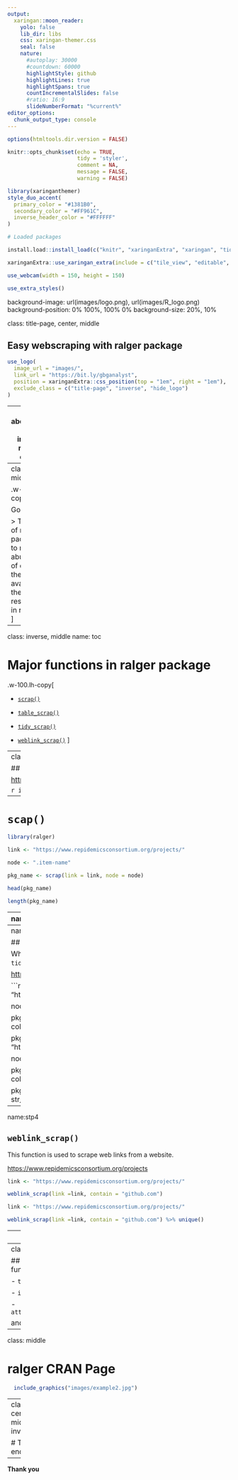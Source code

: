 ```yaml
---
output:
  xaringan::moon_reader:
    yolo: false
    lib_dir: libs
    css: xaringan-themer.css
    seal: false
    nature:
      #autoplay: 30000
      #countdown: 60000
      highlightStyle: github
      highlightLines: true
      highlightSpans: true
      countIncrementalSlides: false
      #ratio: 16:9
      slideNumberFormat: "%current%"
editor_options: 
  chunk_output_type: console
---
```


```r
options(htmltools.dir.version = FALSE)

knitr::opts_chunk$set(echo = TRUE, 
                      tidy = 'styler', 
                      comment = NA,
                      message = FALSE,
                      warning = FALSE)
```


```r
library(xaringanthemer)
style_duo_accent(
  primary_color = "#1381B0",
  secondary_color = "#FF961C",
  inverse_header_color = "#FFFFFF"
)

# Loaded packages

install.load::install_load(c("knitr", "xaringanExtra", "xaringan", "tidyverse", "kableExtra", "countdown", "janitor"))

xaringanExtra::use_xaringan_extra(include = c("tile_view", "editable", "share_again", "broadcast", "animate_css", "panelset", "tachyons", "fit_screen", "clipboard", "search", "scribble", "freezeframe"))

use_webcam(width = 150, height = 150)

use_extra_styles()

```

background-image: url(images/logo.png), url(images/R_logo.png)
background-position: 0% 100%, 100% 0%
background-size: 20%, 10%

class: title-page, center, middle

## Easy webscraping with ralger package

```r
use_logo(
  image_url = "images/",
  link_url = "https://bit.ly/gbganalyst",
  position = xaringanExtra::css_position(top = "1em", right = "1em"),
  exclude_class = c("title-page", "inverse", "hide_logo")
)
```

---
class: about-me-slide, inverse, middle, center

## About Me

<img style="border-radius: 80%;" src="images/passport_new.jpg" width="180px"/>

### Ezekiel Adebayo Ogundepo

#### Data Specialist

.fade[54gene<br>Lagos, Nigeria]


[`r icons::fontawesome("link")` https://bit.ly/gbganalyst](https://bit.ly/gbganalyst)
[`r icons::fontawesome("twitter")` @gbganalyst](https://twitter.com/gbganalyst)
[`r icons::icon_style(icons::fontawesome("github"), scale = 1)` @gbganalyst](https://github.com/gbganalyst)

---
class: middle

.w-100.lh-copy[

Goal:

> The goal of ralger package is to make abundant of data on the web available to the researchers in real time.
]

---
class: inverse, middle
name: toc

# Major functions in ralger package

.w-100.lh-copy[

- [`scrap()`](#stp1)

- [`table_scrap()`](#stp2)

- [`tidy_scrap()`](#stp3)

- [`weblink_scrap()`](#stp4)
]


---
class: middle
name: stp1

## Released projects and packages

<https://www.repidemicsconsortium.org/projects>

```r
  include_graphics("images/example1.png")
```


---

# `scap()`

```r
library(ralger)

link <- "https://www.repidemicsconsortium.org/projects/"

node <- ".item-name"

pkg_name <- scrap(link = link, node = node)

head(pkg_name)

length(pkg_name)
```

---
name:stp2

## `table_scrap()`

This function is used to scrape an html table from a website.


.panelset[

.panel[.panel-name[COVID-19 Gambia]

```r

link <- "https://tradingeconomics.com/gambia/coronavirus-deaths"


data <- table_scrap(link = link)

data
```

]


.panel[.panel-name[COVID-19 Nigeria]

```r

link <- "https://covid19.ncdc.gov.ng/"

data <- table_scrap(link = link, choose = 1)

data
```

```r
link <- "https://covid19.ncdc.gov.ng/"

data <- table_scrap(link = link, choose = 1)

names(data) = c("States",  "Lab Confirmed",	"No. of Cases (on admission)", "No. Discharged", "No. of Deaths")

data %>% clean_names()# %>% kable(format = "html")
```


]
]


---
name:stp3

## `tidy_scrap()`

What of if the table is not an HTML table? `tidy_scrap()` is used to do just that.

<https://www.repidemicsconsortium.org/projects>

```r

link <- "https://www.repidemicsconsortium.org/projects/"

node <- c(".item-name", ".item-desc")

pkg_details <- tidy_scrap(link = link, nodes = node, colnames = c("Packages", "Description"))

pkg_details
```
```r

link <- "https://www.repidemicsconsortium.org/projects/"

node <- c(".item-name", ".item-desc")

pkg_details <- tidy_scrap(link = link, nodes = node, colnames = c("Packages", "Description")) 

pkg_details %>% mutate(Description = str_wrap(Description))
```

---
name:stp4

## `weblink_scrap()`

This function is used to scrape web links from a website.

<https://www.repidemicsconsortium.org/projects>

```r

link <- "https://www.repidemicsconsortium.org/projects/"

weblink_scrap(link =link, contain = "github.com")

```

```r

link <- "https://www.repidemicsconsortium.org/projects/"

weblink_scrap(link =link, contain = "github.com") %>% unique()
```

---
name:stp5

## `paragraphs_scrap()`

This function is used to scrape text paragraphs from a website.


<https://data.org/people/adam-kucharski>

```r

paragraphs_scrap("https://data.org/people/adam-kucharski", collapse = T)

```

```r
dd <- paragraphs_scrap("https://data.org/people/adam-kucharski/")[1:2] %>% str_c(collapse = "") %>% str_wrap() 

cat(dd)
```


---
class: middle

## Other functions in ralger

- `titles_scrap()`

- `images_scrap()`

- `attribute_scrap()`

and many more.

---
class: middle

# ralger CRAN Page


```r
  include_graphics("images/example2.jpg")

```

---
class: center, middle, inverse

# The end

--

**Thank you**